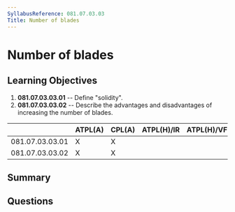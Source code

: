 ```yaml
---
SyllabusReference: 081.07.03.03
Title: Number of blades
---
```


# Number of blades

## Learning Objectives

1.  **081.07.03.03.01** -- Define "solidity".
2.  **081.07.03.03.02** -- Describe the advantages and disadvantages of
    increasing the number of blades.

|                 | ATPL(A) | CPL(A) | ATPL(H)/IR | ATPL(H)/VFR | CPL(H) | IR | CBIR(A) |
| --------------- | ------- | ------ | ---------- | ----------- | ------ | -- | ------- |
| 081.07.03.03.01 | X       | X      |            |             |        |    |         |
| 081.07.03.03.02 | X       | X      |            |             |        |    |         |

## Summary

## Questions
